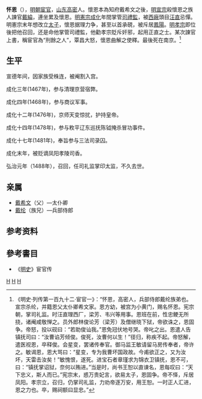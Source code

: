 '''怀恩'''（{{bd|？||1488年||catIdx=H}}），[[明朝|明朝]][[宦官|宦官]]，[[山东|山东]][[高密|高密]]人。懷恩本為知府戴希文之後，[[明宣宗|明宣宗]]殺懷恩之族人諫官[[戴綸|戴綸]]，連坐累及懷恩。[[明憲宗|明憲宗]][[成化|成化]]年間掌管[[司禮監|司禮監]]，被[[西廠|西廠]]頭目[[汪直_(宦官)|汪直]]忌憚。明憲宗末年想改立[[太子|太子]]，懷恩据理力争，甚至以首承硯，被斥居[[鳳陽|鳳陽]]。[[明孝宗|明孝宗]]即位後把他召回，还是命他掌管司禮監，他勸孝宗貶斥奸邪，起用正直之士。某次諫官上書，稱宦官為“刑餘之人”，覃昌大怒，懷恩曲解之使釋。最後死在南京。<ref>《明史·列传第一百九十二·宦官一》：“怀恩，高密人，兵部侍郎戴纶族弟也。宣宗杀纶，并籍恩父太仆卿希文家。恩方幼，被宫为小黄门，赐名怀恩。宪宗朝，掌司礼监。时汪直理西厂，梁芳、韦兴等用事。恩班在前，性忠鲠无所挠，诸阉咸敬惮之。员外郎林俊论芳（梁芳）及僧继晓下狱，帝欲诛之，恩固争。帝怒，投以砚曰：“若助俊讪我。”恩免冠伏地号哭。帝叱之出。恩遣人告镇抚司曰：“汝曹谄芳倾俊。俊死，汝曹何以生！”径归，称疾不起。帝怒解，遣医视恩，卒释俊。会星变，罢诸传奉官。御马监王敏请留马房传奉者，帝许之。敏谒恩，恩大骂曰：“星变，专为我曹坏国政故。今甫欲正之，又为汝坏，天雷击汝矣！”敏愧恨，遂死。进宝石者章瑾求为锦衣卫镇抚，恩不可，曰：“镇抚掌诏狱，奈何以贿进。”当是时，尚书王恕以直谏名，恩每叹曰：“天下忠义，斯人而已。”宪宗末，惑万贵妃言，欲易太子，恩固争。帝不怿，斥居凤阳。孝宗立，召归，仍掌司礼监，力劝帝逐万安，用王恕。一时正人汇进，恩之力也。卒，赐祠额曰显忠。”</ref>

== 生平 ==
宣德年间，因家族受株连，被阉割入宫。

成化三年(1467年)，参与清理京营宿弊。

成化四年(1468年)，参与商议军事。

成化十二年(1476年)，京师天变惊扰，护持皇帝。

成化十四年(1478年)，参与敉平辽东巡抚陈钺掩杀冒功事件。

成化十七年(1481年)，奉旨参与三法司录囚。

成化末年，被贬谪凤阳孝陵司香。

弘治元年（1488年），召回，任司礼监掌印太监，不久去世。

== 亲属 ==
*[[戴希文|戴希文]]（父）—太仆卿
*[[戴纶|戴纶]]（族兄）—兵部侍郎

{{start box}}
{{s-before|[[尚銘|尚銘]]}}
{{s-title|[[司礼监|司礼监]][[掌印太监|掌印太监]]|1477年—1485年}}
{{s-after|[[覃昌_(明朝宦官)|覃昌 (明朝宦官)]]}}
{{s-before|[[覃昌_(明朝宦官)|覃昌 (明朝宦官)]]}}
{{s-title|[[司礼监|司礼监]][[掌印太监|掌印太监]]|1487年—1488年}}
{{s-after|[[韦泰|韦泰]]}}
{{end box}}

== 参考资料 ==
{{reflist}}

==參考書目==
* 《[[明史|明史]]》宦官传

[[Category:明朝宦官|H]]
[[Category:戴姓|H]]
[[Category:高密人|H]]